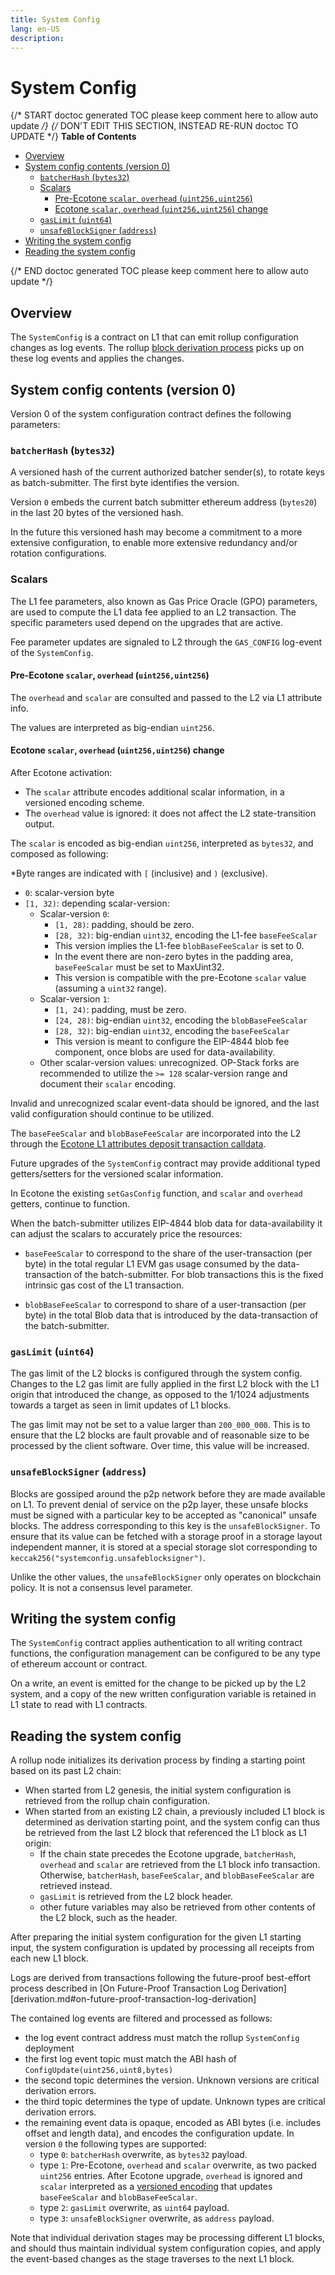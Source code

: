 ```yaml
---
title: System Config
lang: en-US
description:
---
```


# System Config

{/* START doctoc generated TOC please keep comment here to allow auto update */}
{/* DON'T EDIT THIS SECTION, INSTEAD RE-RUN doctoc TO UPDATE */}
**Table of Contents**

- [Overview](#overview)
- [System config contents (version 0)](#system-config-contents-version-0)
  - [`batcherHash` (`bytes32`)](#batcherhash-bytes32)
  - [Scalars](#scalars)
    - [Pre-Ecotone `scalar`, `overhead` (`uint256,uint256`)](#pre-ecotone-scalar-overhead-uint256uint256)
    - [Ecotone `scalar`, `overhead` (`uint256,uint256`) change](#ecotone-scalar-overhead-uint256uint256-change)
  - [`gasLimit` (`uint64`)](#gaslimit-uint64)
  - [`unsafeBlockSigner` (`address`)](#unsafeblocksigner-address)
- [Writing the system config](#writing-the-system-config)
- [Reading the system config](#reading-the-system-config)

{/* END doctoc generated TOC please keep comment here to allow auto update */}

## Overview

The `SystemConfig` is a contract on L1 that can emit rollup configuration changes as log events.
The rollup [block derivation process](derivation.md) picks up on these log events and applies the changes.

## System config contents (version 0)

Version 0 of the system configuration contract defines the following parameters:

### `batcherHash` (`bytes32`)

A versioned hash of the current authorized batcher sender(s), to rotate keys as batch-submitter.
The first byte identifies the version.

Version `0` embeds the current batch submitter ethereum address (`bytes20`) in the last 20 bytes of the versioned hash.

In the future this versioned hash may become a commitment to a more extensive configuration,
to enable more extensive redundancy and/or rotation configurations.

### Scalars

The L1 fee parameters, also known as Gas Price Oracle (GPO) parameters, are used to compute the L1
data fee applied to an L2 transaction. The specific parameters used depend on the upgrades that
are active.

Fee parameter updates are signaled to L2 through the `GAS_CONFIG` log-event of the `SystemConfig`.

#### Pre-Ecotone `scalar`, `overhead` (`uint256,uint256`)

The `overhead` and `scalar` are consulted and passed to the L2 via L1 attribute info.

The values are interpreted as big-endian `uint256`.

#### Ecotone `scalar`, `overhead` (`uint256,uint256`) change

After Ecotone activation:

- The `scalar` attribute encodes additional scalar information, in a versioned encoding scheme.
- The `overhead` value is ignored: it does not affect the L2 state-transition output.

The `scalar` is encoded as big-endian `uint256`, interpreted as `bytes32`, and composed as following:

\*Byte ranges are indicated with `[` (inclusive) and `)` (exclusive).

- `0`: scalar-version byte
- `[1, 32)`: depending scalar-version:
  - Scalar-version `0`:
    - `[1, 28)`: padding, should be zero.
    - `[28, 32)`: big-endian `uint32`, encoding the L1-fee `baseFeeScalar`
    - This version implies the L1-fee `blobBaseFeeScalar` is set to 0.
    - In the event there are non-zero bytes in the padding area, `baseFeeScalar` must be set to MaxUint32.
    - This version is compatible with the pre-Ecotone `scalar` value (assuming a `uint32` range).
  - Scalar-version `1`:
    - `[1, 24)`: padding, must be zero.
    - `[24, 28)`: big-endian `uint32`, encoding the `blobBaseFeeScalar`
    - `[28, 32)`: big-endian `uint32`, encoding the `baseFeeScalar`
    - This version is meant to configure the EIP-4844 blob fee component, once blobs are used for data-availability.
  - Other scalar-version values: unrecognized.
    OP-Stack forks are recommended to utilize the `>= 128` scalar-version range and document their `scalar` encoding.

Invalid and unrecognized scalar event-data should be ignored,
and the last valid configuration should continue to be utilized.

The `baseFeeScalar` and `blobBaseFeeScalar` are incorporated into the L2 through the
[Ecotone L1 attributes deposit transaction calldata](deposits.md#l1-attributes---ecotone).

Future upgrades of the `SystemConfig` contract may provide additional typed getters/setters
for the versioned scalar information.

In Ecotone the existing `setGasConfig` function, and `scalar` and `overhead` getters, continue to function.

When the batch-submitter utilizes EIP-4844 blob data for data-availability
it can adjust the scalars to accurately price the resources:

- `baseFeeScalar` to correspond to the share of the user-transaction (per byte)
  in the total regular L1 EVM gas usage consumed by the data-transaction of the batch-submitter.
  For blob transactions this is the fixed intrinsic gas cost of the L1 transaction.

- `blobBaseFeeScalar` to correspond to share of a user-transaction (per byte)
  in the total Blob data that is introduced by the data-transaction of the batch-submitter.

### `gasLimit` (`uint64`)

The gas limit of the L2 blocks is configured through the system config.
Changes to the L2 gas limit are fully applied in the first L2 block with the L1 origin that introduced the change,
as opposed to the 1/1024 adjustments towards a target as seen in limit updates of L1 blocks.

The gas limit may not be set to a value larger than `200_000_000`. This is to ensure that the L2 blocks are fault
provable and of reasonable size to be processed by the client software. Over time, this value will be increased.

### `unsafeBlockSigner` (`address`)

Blocks are gossiped around the p2p network before they are made available on L1.
To prevent denial of service on the p2p layer, these unsafe blocks must be
signed with a particular key to be accepted as "canonical" unsafe blocks.
The address corresponding to this key is the `unsafeBlockSigner`. To ensure
that its value can be fetched with a storage proof in a storage layout independent
manner, it is stored at a special storage slot corresponding to
`keccak256("systemconfig.unsafeblocksigner")`.

Unlike the other values, the `unsafeBlockSigner` only operates on blockchain
policy. It is not a consensus level parameter.

## Writing the system config

The `SystemConfig` contract applies authentication to all writing contract functions,
the configuration management can be configured to be any type of ethereum account or contract.

On a write, an event is emitted for the change to be picked up by the L2 system,
and a copy of the new written configuration variable is retained in L1 state to read with L1 contracts.

## Reading the system config

A rollup node initializes its derivation process by finding a starting point based on its past L2 chain:

- When started from L2 genesis, the initial system configuration is retrieved from the rollup chain configuration.
- When started from an existing L2 chain, a previously included L1 block is determined as derivation starting point,
  and the system config can thus be retrieved from the last L2 block that referenced the L1 block as L1 origin:
  - If the chain state precedes the Ecotone upgrade, `batcherHash`, `overhead` and `scalar` are
    retrieved from the L1 block info transaction. Otherwise, `batcherHash`, `baseFeeScalar`, and
    `blobBaseFeeScalar` are retrieved instead.
  - `gasLimit` is retrieved from the L2 block header.
  - other future variables may also be retrieved from other contents of the L2 block, such as the header.

After preparing the initial system configuration for the given L1 starting input,
the system configuration is updated by processing all receipts from each new L1 block.

Logs are derived from transactions following the future-proof best-effort process described in
[On Future-Proof Transaction Log Derivation][derivation.md#on-future-proof-transaction-log-derivation]

The contained log events are filtered and processed as follows:

- the log event contract address must match the rollup `SystemConfig` deployment
- the first log event topic must match the ABI hash of `ConfigUpdate(uint256,uint8,bytes)`
- the second topic determines the version. Unknown versions are critical derivation errors.
- the third topic determines the type of update. Unknown types are critical derivation errors.
- the remaining event data is opaque, encoded as ABI bytes (i.e. includes offset and length data),
  and encodes the configuration update. In version `0` the following types are supported:
  - type `0`: `batcherHash` overwrite, as `bytes32` payload.
  - type `1`: Pre-Ecotone, `overhead` and `scalar` overwrite, as two packed `uint256`
    entries. After Ecotone upgrade, `overhead` is ignored and `scalar` interpreted as a [versioned
    encoding](#ecotone-scalar-overhead-uint256uint256-change) that updates `baseFeeScalar` and
    `blobBaseFeeScalar`.
  - type `2`: `gasLimit` overwrite, as `uint64` payload.
  - type `3`: `unsafeBlockSigner` overwrite, as `address` payload.

Note that individual derivation stages may be processing different L1 blocks,
and should thus maintain individual system configuration copies,
and apply the event-based changes as the stage traverses to the next L1 block.
